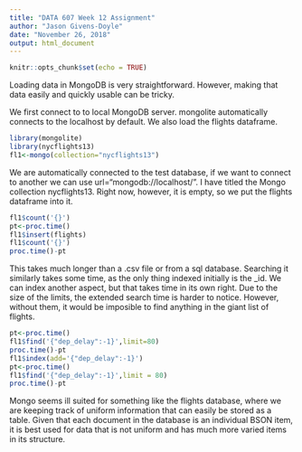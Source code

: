 ---
title: "DATA 607 Week 12 Assignment"
author: "Jason Givens-Doyle"
date: "November 26, 2018"
output: html_document
---

```{r setup, include=FALSE}
knitr::opts_chunk$set(echo = TRUE)
```

Loading data in MongoDB is very straightforward.  However, making that data easily and quickly usable can be tricky.  

We first connect to to local MongoDB server.  mongolite automatically connects to the localhost by default.  We also load the flights dataframe.

```{r}
library(mongolite)
library(nycflights13)
fl1<-mongo(collection="nycflights13")
```

We are automatically connected to the test database, if we want to connect to another we can use url="mongodb://localhost/<db_name>".  I have titled the Mongo collection nycflights13.  Right now, however, it is empty, so we put the flights dataframe into it.

```{r}
fl1$count('{}')
pt<-proc.time()
fl1$insert(flights)
fl1$count('{}')
proc.time()-pt
```

This takes much longer than a .csv file or from a sql database.  Searching it similarly takes some time, as the only thing indexed initially is the _id.  We can index another aspect, but that takes time in its own right.  Due to the size of the limits, the extended search time is harder to notice.  However, without them, it would be imposible to find anything in the giant list of flights.

```{r}
pt<-proc.time()
fl1$find('{"dep_delay":-1}',limit=80)
proc.time()-pt
fl1$index(add='{"dep_delay":-1}')
pt<-proc.time()
fl1$find('{"dep_delay":-1}',limit = 80)
proc.time()-pt
```

Mongo seems ill suited for something like the flights database, where we are keeping track of uniform information that can easily be stored as a table.  Given that each document in the database is an individual BSON item, it is best used for data that is not uniform and has much more varied items in its structure.